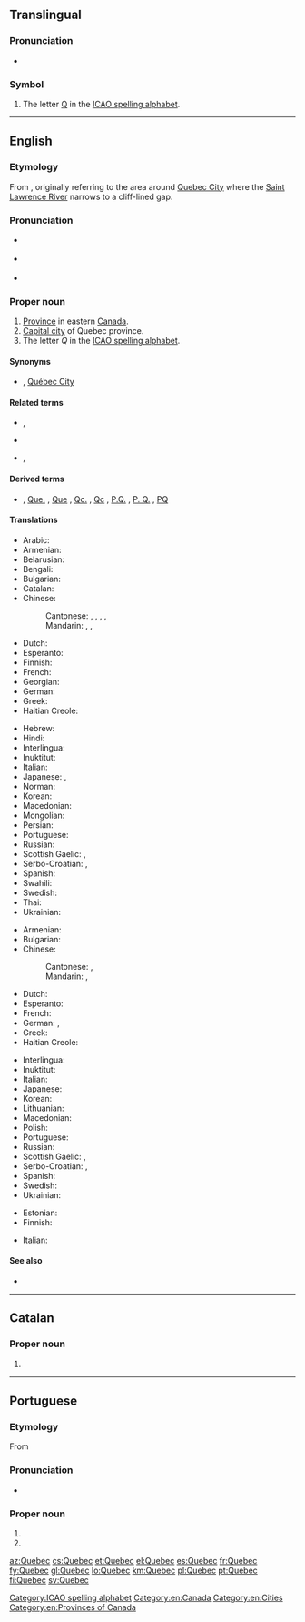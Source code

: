 {{also|Québec|Quê-béc}}
==Translingual==

===Pronunciation===
* {{IPA|[keˈbek]|lang=mul}}

===Symbol===
{{head|mul|symbol}}

# The letter [[Q]] in the [[ICAO spelling alphabet]].

[[Category:ICAO spelling alphabet]]

----

==English==
{{wikipedia}}

===Etymology===
From {{etyl|alg|en}} {{m|alq|kepék||(it) narrows}}, originally referring to the area around [[w:Quebec City|Quebec City]] where the [[Saint Lawrence River]] narrows to a cliff-lined gap.

===Pronunciation===
* {{a|UK|US}} {{IPA|/kwɪˈbɛk/|lang=en}}
* {{a|Canada}} {{IPA|/kwɪˈbɛk/|/kɛˈbɛk/|/keɪˈbɛk/|lang=en}}
* {{audio|En-ca-Quebec.oga|Canada|lang=en}}

===Proper noun===
{{en-proper noun}}

# [[province|Province]] in eastern [[Canada]].
# [[capital city|Capital city]] of Quebec province.
# The letter ''Q'' in the [[ICAO spelling alphabet]].

====Synonyms====
* {{sense|Capital city of Quebec}} {{l|en|Quebec City}} , [[Québec City]]

====Related terms====
* {{l|en|Quebecer}}, {{l|en|Quebecker}}
* {{l|en|Quebecism}}
* {{l|en|Quebecois}}, {{l|en|Québécois}}

====Derived terms====
* {{sense|province}} {{l|en|QC}} , [[Que.]] , [[Que]] , [[Qc.]] , [[Qc]] , [[P.Q.]] , [[P. Q.]] , [[PQ]] {{qualifier|abbreviation}}

====Translations====
{{trans-top|province}}
* Arabic: {{t|ar|كِيبِك|m|tr=kibik}}
* Armenian: {{t|hy|Քվեբեկ}}
* Belarusian: {{t|be|Квэбэк|m|tr=Kvebék}}
* Bengali: {{t|bn|কুইবেক|tr=kuibēk|sc=Beng}}
* Bulgarian: {{t|bg|Квебек|m|tr=Kvebék}}
* Catalan: {{t|ca|Quebec|m}}
* Chinese:
*: Cantonese: {{t|yue|魁北克|tr=fui1 bak1 hak1|sc=Hani}}, {{t|yue|古壁|tr=gu2 bik1|sc=Hani}} {{qualifier|archaic}}, {{t|yue|魁北克省|tr=fui1 bak1 hak1 saang2|sc=Hani}}, {{t|yue|古壁省|tr=gu2 bik1 saang2|sc=Hani}} {{qualifier|archaic}}, {{t|yue|魁省|tr=fui1 saang2|sc=Hani}} {{qualifier|short form}}
*: Mandarin: {{t+|cmn|魁北克|tr=Kuíběikè|sc=Hani}}, {{t|cmn|魁北克省|tr=Kuíběikè Shěng|sc=Hani}}, {{t|cmn|魁省|tr=Kuí Shěng|sc=Hani}} {{qualifier|short form}}
* Dutch: {{t+|nl|Québec}}
* Esperanto: {{t|eo|Kebekio}}
* Finnish: {{t+|fi|Quebec}}
* French: {{t+|fr|Québec|m}}
* Georgian: {{t|ka|კვებეკი}}
* German: {{t+|de|Québec|n}}
* Greek: {{t+|el|Κεμπέκ|m}}
* Haitian Creole: {{t|ht|Kebèk}}
{{trans-mid}}
* Hebrew: {{t|he|קוויבק}}
* Hindi: {{t|hi|क्वेबेक|tr=kvēbēk}}
* Interlingua: {{t|ia|Quebec}}
* Inuktitut: {{t|iu|ᑯᐱᐊᒃ|sc=Cans}}
* Italian: {{t|it|Quebec|m}}
* Japanese: {{t|ja|ケベック|tr=Kebekku}}, {{t|ja|ケベック州|tr=Kebekku-shū}}
* Norman: {{t|nrf|Tchubec|m}}
* Korean: {{t|ko|퀘벡|tr=Kwebek|sc=Hang}}
* Macedonian: {{t|mk|Квебек|m|tr=Kvébek}}
* Mongolian: {{t|mn|Кэбэк|tr=Kebék|sc=Cyrl}}
* Persian: {{t+|fa|کبک|tr=kebek}}
* Portuguese: {{t+|pt|Quebec|f}}
* Russian: {{t+|ru|Квебе́к|m}}
* Scottish Gaelic: {{t|gd|Cuibeic}}, {{t|gd|Cuebec}}
* Serbo-Croatian: {{t|sh|Квибек|m|sc=Cyrl}}, {{t|sh|Kvibek|m}}
* Spanish: {{t+|es|Quebec|m}}
* Swahili: {{t|sw|Kwebeki}}
* Swedish: {{t+|sv|Québec}}
* Thai: {{t|th|รัฐควิเบก|tr=rát kwíbàyk}}
* Ukrainian: {{t|uk|Квебек|m|tr=Kvebék}}
{{trans-bottom}}

{{trans-top|city}}
* Armenian: {{t|hy|Քվեբեկ}}
* Bulgarian: {{t|bg|Квебек|m|tr=Kvebék}}
* Chinese:
*: Cantonese: {{t|yue|魁北克市|tr=fui1 bak1 hak1 si5|sc=Hani}}, {{t|yue|魁北克城|tr=fui1 bak1 hak1 sing4, fui1 bak1 hak1 seng4*2|sc=Hani}}
*: Mandarin: {{t+|cmn|魁北克市|tr=Kuíběikè Shì|sc=Hani}}, {{t|cmn|魁北克城|tr=Kuíběikè Chéng|sc=Hani}}
* Dutch: {{t+|nl|Québec}}
* Esperanto: {{t|eo|Kebeko}}
* French: {{t+|fr|Québec|m}}
* German: {{t|de|Quebec|n}}, {{t+|de|Québec|n}}
* Greek: {{t+|el|Κεμπέκ}}
* Haitian Creole: {{t|ht|Kebèk}}
{{trans-mid}}
* Interlingua: {{t|ia|Quebec}}
* Inuktitut: {{t|iu|ᖁᐃᐲᒃ|tr=Quipiik|sc=Cans}}
* Italian: {{t|it|Quebec|m}}
* Japanese: {{t|ja|ケベック|tr=Kebekku}}
* Korean: {{t|ko|퀘벡|tr=Kwebek|sc=Hang}}
* Lithuanian: {{t|lt|Kvebekas|m}}
* Macedonian: {{t|mk|Квебек|m|tr=Kvébek}}
* Polish: {{t+|pl|Quebec}}
* Portuguese: {{t+|pt|Quebec|f}}
* Russian: {{t+|ru|Квебе́к|m}}
* Scottish Gaelic: {{t|gd|Cuibeic}}, {{t|gd|Cuebec}}
* Serbo-Croatian: {{t|sh|Квибек|m|sc=Cyrl}}, {{t|sh|Kvibek|m}}
* Spanish: {{t+|es|Quebec|m}}
* Swedish: {{t+|sv|Québec}}
* Ukrainian: {{t|uk|Квебек|m|tr=Kvebék}}
{{trans-bottom}}

{{trans-top|the letter "Q"}}
* Estonian: {{t+|et|Quebec}}
* Finnish: {{t+|fi|kuu}}
{{trans-mid}}
* Italian: {{t+|it|Quarto}}
{{trans-bottom}}

====See also====
* {{l|en|Appendix:Place names in Quebec}}

[[Category:en:Canada]]
[[Category:en:Cities]]
[[Category:en:Provinces of Canada]]

----
==Catalan==

===Proper noun===
{{ca-proper noun|m}}

# {{l|en|Quebec}}
----

==Portuguese==

===Etymology===
From {{etyl|fr|pt}} {{m|fr|Québec}}

===Pronunciation===
* {{a|Brazil}} {{IPA|/ke.ˈbɛk/|/ke.ˈbɛ.ki/|lang=pt}}

===Proper noun===
{{pt-proper noun|m-f}}

# {{place|pt|province|in eastern|c/Canada|t1=Quebec}}
# {{place|pt|city/provincial capital|p/Quebec|c/Canada|t1=Quebec}}

[[az:Quebec]]
[[cs:Quebec]]
[[et:Quebec]]
[[el:Quebec]]
[[es:Quebec]]
[[fr:Quebec]]
[[fy:Quebec]]
[[gl:Quebec]]
[[lo:Quebec]]
[[km:Quebec]]
[[pl:Quebec]]
[[pt:Quebec]]
[[fi:Quebec]]
[[sv:Quebec]]